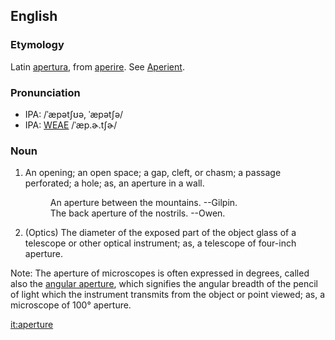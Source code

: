 ==English==
===Etymology===
Latin [[apertura]], from [[aperire]].  See [[Aperient]].

===Pronunciation===
*IPA: /ˈæpətʃʊə, ˈæpətʃə/
*IPA: [[WEAE]] /ˈæp.ɚ.tʃɚ/

===Noun===
# An opening; an open space; a gap, cleft, or chasm; a passage perforated; a hole; as, an aperture in a wall.
#:    An aperture between the mountains. --Gilpin.
#:    The back aperture of the nostrils. --Owen.
# (Optics) The diameter of the exposed part of the object glass of a telescope or other optical instrument; as, a telescope of four-inch aperture.


Note: The aperture of microscopes is often expressed in degrees, called also the [[angular aperture]], which signifies the angular breadth of the pencil of light which the instrument transmits from the object or point viewed; as, a microscope of 100° aperture.

<!-- material copied from Webster's Revised Unabridged Dictionary (1913) -->

[[it:aperture]]